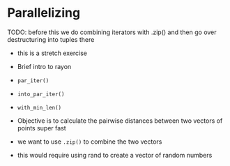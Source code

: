 # Parallelizing

TODO: before this we do combining iterators with .zip() and then go over destructuring into tuples there

- this is a stretch exercise

- Brief intro to rayon
- `par_iter()`
- `into_par_iter()`
- `with_min_len()`


- Objective is to calculate the pairwise distances between two vectors of points super fast
- we want to use `.zip()` to combine the two vectors
- this would require using rand to create a vector of random numbers
